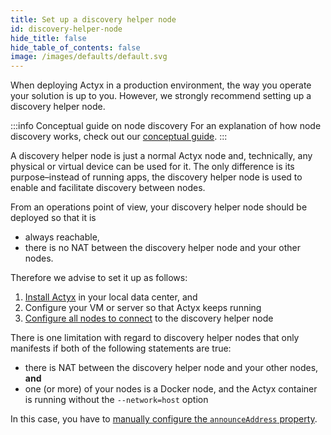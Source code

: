 ```yaml
---
title: Set up a discovery helper node
id: discovery-helper-node
hide_title: false
hide_table_of_contents: false
image: /images/defaults/default.svg
---
```


When deploying Actyx in a production environment, the way you operate your solution is up to you.
However, we strongly recommend setting up a discovery helper node.

:::info Conceptual guide on node discovery
For an explanation of how node discovery works, check out our [conceptual guide](../../conceptual/discovery.mdx).
:::

A discovery helper node is just a normal Actyx node and, technically, any physical or virtual device can be used for it.
The only difference is its purpose–instead of running apps, the discovery helper node is used to enable and facilitate discovery between nodes.

From an operations point of view, your discovery helper node should be deployed so that it is 

- always reachable,
- there is no NAT between the discovery helper node and your other nodes.

Therefore we advise to set it up as follows:

1. [Install Actyx](../local-development/install-actyx.mdx) in your local data center, and 
2. Configure your VM or server so that Actyx keeps running
3. [Configure all nodes to connect](../swarms/connect-nodes.mdx) to the discovery helper node

There is one limitation with regard to discovery helper nodes that only manifests if both of the following statements are true:

- there is NAT between the discovery helper node and your other nodes, **and**
- one (or more) of your nodes is a Docker node, and the Actyx container is running without the `--network=host` option

In this case, you have to [manually configure the `announceAddress` property](../swarms/configure-announced-addresses.mdx). 
